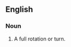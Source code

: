 ==English==

===Noun===
{{en-noun|sg=[[360]]-[[degree]]}}

# A full rotation or turn.


{{rfv|Isn't this only called a "360" never a "360-degree"?  Example given is for an adjective.}}